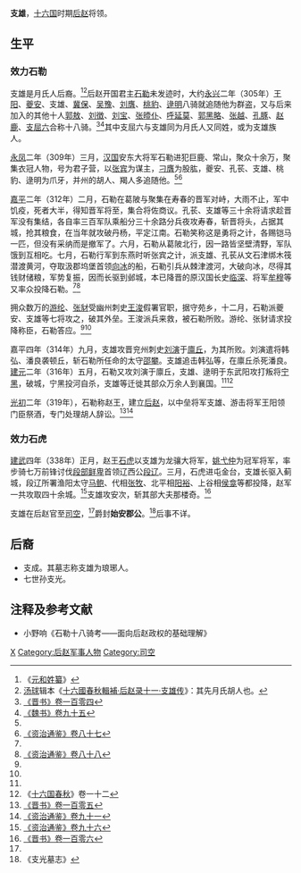 '''支雄'''{{BD|3世纪||4世纪|catIdx=K}}，[[十六国|十六国]]时期[[后赵|后赵]]将领。

== 生平 ==
=== 效力石勒 ===
支雄是月氏人后裔。<ref name=YH>《[[元和姓纂|元和姓纂]]》</ref><ref>[[汤球|汤球]]辑本《[https://ctext.org/wiki.pl?if=gb&chapter=65589 十六國春秋輯補·后赵录十一·支雄传]》：其先月氏胡人也。</ref>后赵开国君主[[石勒|石勒]]未发迹时，大约[[永兴_(晋惠帝)|永兴]]二年（305年）[[王阳_(五胡十六国)|王阳]]、[[夔安|夔安]]、支雄、[[冀保|冀保]]、[[吴豫|吴豫]]、[[刘膺|刘膺]]、[[桃豹|桃豹]]、[[逯明|逯明]]八骑就追随他为群盗，又与后来加入的其他十人[[郭敖|郭敖]]、[[刘徴|刘徴]]、[[刘宝_(后赵)|刘宝]]、[[张曀仆|张曀仆]]、[[呼延莫|呼延莫]]、[[郭黑略|郭黑略]]、[[张越_(后赵)|张越]]、[[孔豚|孔豚]]、[[赵鹿|赵鹿]]、[[支屈六|支屈六]]合称十八骑。<ref name=JS104>[[:s:晋书/卷104|《晋书》卷一百零四]]</ref><ref>[[:s:魏书/卷95|《魏书》卷九十五]]</ref>其中支屈六与支雄同为月氏人又同姓，或为支雄族人。

[[永凤|永凤]]二年（309年）三月，[[前赵|汉国]]安东大将军石勒进犯巨鹿、常山，聚众十余万，聚集衣冠人物，号为君子营，以[[张宾|张宾]]为谋主，[[刁膺|刁膺]]为股肱，夔安、孔苌、支雄、桃豹、逯明为爪牙，并州的胡人、羯人多追随他。<ref name=JS104/><ref name=ZZTJ87>[[:s:资治通鉴/卷087|《资治通鉴》卷八十七]]</ref>

[[嘉平_(刘聪)|嘉平]]二年（312年）二月，石勒在葛陂与聚集在寿春的晋军对峙，大雨不止，军中饥疫，死者大半，得知晋军将至，集合将佐商议。孔苌、支雄等三十余将请求趁晋军没有集结，各自率三百军队乘船分三十余路分兵夜攻寿春，斩晋将头，占据其城，抢其粮食，在当年就攻破丹杨，平定江南。石勒笑称这是勇将之计，各赐铠马一匹，但没有采纳而是撤军了。六月，石勒从葛陂北行，因一路皆坚壁清野，军队饿到互相吃。七月，石勒行军到东燕时听张宾之计，派支雄、孔苌从文石津绑木筏潜渡黄河，夺取汲郡坞堡首领[[向冰|向冰]]的船，石勒引兵从棘津渡河，大破向冰，尽得其钱财储粮，军势复振，因而长驱到邺城，本已降晋的原汉国长史[[临深|临深]]、将军[[牟穆|牟穆]]等又率众投降石勒。<ref name=JS104/><ref name=ZZTJ88>[[:s:资治通鉴/卷088|《资治通鉴》卷八十八]]</ref>

拥众数万的[[游纶|游纶]]、[[张豺|张豺]]受幽州刺史[[王浚|王浚]]假署官职，据守苑乡，十二月，石勒派夔安、支雄等七将攻之，破其外垒。王浚派兵来救，被石勒所败。游纶、张豺请求投降称臣，石勒答应。<ref name=JS104/><ref name=ZZTJ88/>

嘉平四年（314年）九月，支雄攻晋兖州刺史[[刘演|刘演]]于[[廪丘|廪丘]]，为其所败。刘演遣将韩弘、潘良袭顿丘，斩石勒所任命的太守[[邵攀|邵攀]]。支雄追击韩弘等，在廪丘杀死潘良。[[建元_(前赵)|建元]]二年（316年）五月，石勒又攻刘演于廪丘，支雄、逯明于东武阳攻打叛将[[宁黑|宁黑]]，破城，宁黑投河自杀，支雄等迁徙其部众万余人到襄国。<ref name=JS104/><ref>《[[十六国春秋|十六国春秋]]》卷一十二</ref>

[[光初|光初]]二年（319年），石勒称赵王，建立[[后赵|后赵]]，以中垒将军支雄、游击将军王阳领门臣祭酒，专门处理胡人辞讼。<ref>[[:s:晋书/卷105|《晋书》卷一百零五]]</ref><ref>[[:s:资治通鉴/卷091|《资治通鉴》卷九十一]]</ref>

=== 效力石虎 ===
[[建武_(后赵)|建武]]四年（338年）正月，赵王[[石虎|石虎]]以支雄为龙骧大将军，[[姚弋仲|姚弋仲]]为冠军将军，率步骑七万前锋讨伐[[段部鲜卑|段部鲜卑]]首领辽西公[[段辽|段辽]]。三月，石虎进屯金台，支雄长驱入蓟城，段辽所署渔阳太守[[马鲍|马鲍]]、代相[[张牧_(十六国)|张牧]]、北平相[[阳裕|阳裕]]、上谷相[[侯龛|侯龛]]等都投降，赵军一共攻取四十余城。<ref>[[:s:资治通鉴/卷096|《资治通鉴》卷九十六]]</ref>支雄攻安次，斩其部大夫那楼奇。<ref>[[:s:晋书/卷106|《晋书》卷一百零六]]</ref>

支雄在后赵官至[[司空|司空]]，<ref name=YH/>爵封'''始安郡公'''。<ref>《支光墓志》</ref>后事不详。

== 后裔 ==
*支成。其墓志称支雄为琅琊人。
*七世孙支光。

== 注释及参考文献 ==
{{reflist}}
*小野响《石勒十八骑考——面向后赵政权的基础理解》

{{DEFAULTSORT:Z}}
[[Category:支姓|X]]
[[Category:后赵军事人物|Category:后赵军事人物]]
[[Category:司空|Category:司空]]